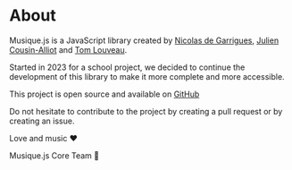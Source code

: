 # About

Musique.js is a JavaScript library created by [Nicolas de Garrigues](https://github.com/lainocs),  [Julien Cousin-Alliot](https://github.com/Nispeon) and [Tom Louveau](https://github.com/bakabruh).

Started in 2023 for a school project, we decided to continue the development of this library to make it more complete and more accessible.

This project is open source and available on [GitHub](https://github.com/musiqueJS/musiqueJS)

Do not hesitate to contribute to the project by creating a pull request or by creating an issue.

Love and music ❤️

Musique.js Core Team 🎹
